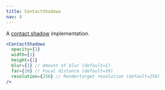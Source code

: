 ```yaml
---
title: ContactShadows
nav: 4
---
```


A [contact shadow](https://threejs.org/examples/?q=con#webgl_shadow_contact) implementation.

```jsx
<ContactShadows
  opacity={1}
  width={1}
  height={1}
  blur={1} // Amount of blur (default=1)
  far={10} // Focal distance (default=10)
  resolution={256} // Rendertarget resolution (default=256)
/>
```

<StoryBook lib="drei" id="shaders-contactshadows--contact-shadow-st" />
